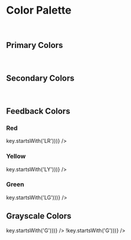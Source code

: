 
<Meta title="Foundation/ColorPalette" />

# Color Palette

<br />

## Primary Colors

<ColorPalette>
	<ColorItem
		title="Primary Colors"
		subtitle="Primary color palette"
		colors={Object.fromEntries(Object.entries(colors.primary))}
	/>
</ColorPalette>

<br />

## Secondary Colors

<ColorPalette>
	<ColorItem
		title="Secondary Colors"
		subtitle="Secondary color palette"
		colors={Object.fromEntries(Object.entries(colors.secondary))}
	/>
</ColorPalette>

<br />

## Feedback Colors

### Red

<ColorPalette>
	<ColorItem
		title="Feedback Colors - Red"
		subtitle="Feedback red color palette"
		colors={Object.fromEntries(Object.entries(colors.feedback).filter(([key, value]) => key.startsWith('LR')))}
	/>
</ColorPalette>

### Yellow

<ColorPalette>
	<ColorItem
		title="Feedback Colors - Yellow"
		subtitle="Feedback yellow color palette"
		colors={Object.fromEntries(Object.entries(colors.feedback).filter(([key, value]) => key.startsWith('LY')))}
	/>
</ColorPalette>

### Green

<ColorPalette>
	<ColorItem
		title="Feedback Colors - Green"
		subtitle="Feedback green color palette"
		colors={Object.fromEntries(Object.entries(colors.feedback).filter(([key, value]) => key.startsWith('LG')))}
	/>
</ColorPalette>

<br />

## Grayscale Colors

<ColorPalette>
	<ColorItem
		title="Grayscale Colors"
		subtitle="Grayscale color palette"
		colors={Object.fromEntries(Object.entries(colors.grayscale).filter(([key, value]) => key.startsWith('G')))}
	/>
	<ColorItem
		title="Grayscale Colors"
		subtitle="Black And White"
		colors={Object.fromEntries(Object.entries(colors.grayscale).filter(([key, value]) => !key.startsWith('G')))}
	/>
</ColorPalette>
